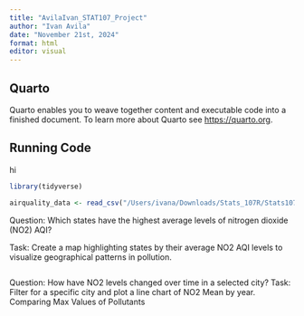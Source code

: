 ```yaml
---
title: "AvilaIvan_STAT107_Project"
author: "Ivan Avila"
date: "November 21st, 2024"
format: html
editor: visual
---
```


## Quarto

Quarto enables you to weave together content and executable code into a finished document. To learn more about Quarto see <https://quarto.org>.

## Running Code

hi

```r
library(tidyverse)
```

```r
airquality_data <- read_csv("/Users/ivana/Downloads/Stats_107R/Stats107_Project/pollution_2000_2023.csv")
```

Question: Which states have the highest average levels of nitrogen dioxide (NO2) AQI?

Task: Create a map highlighting states by their average NO2 AQI levels to visualize geographical patterns in pollution.

```r

```

Question: How have NO2 levels changed over time in a selected city? Task: Filter for a specific city and plot a line chart of NO2 Mean by year. Comparing Max Values of Pollutants

```r

```
